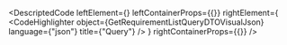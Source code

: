 
<DescriptedCode
  leftElement={<GetRequirementListQueryDTODesc />}
  leftContainerProps={{}}
  rightElement={
    <CodeHighlighter
      object={GetRequirementListQueryDTOVisualJson}
      language={"json"}
      title={"Query"}
    />
  }
  rightContainerProps={{}}
/>
